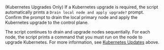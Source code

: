 (Kubernetes Upgrades Only) If a Kubernetes upgrade is required, the script automatically prints a `Drain local node and apply upgrade?` prompt. Confirm the prompt to drain the local primary node and apply the Kubernetes upgrade to the control plane.

   The script continues to drain and upgrade nodes sequentially. For each node, the script prints a command that you must run on the node to upgrade Kubernetes. For more information, see [Kubernetes Updates](#kubernetes) above.